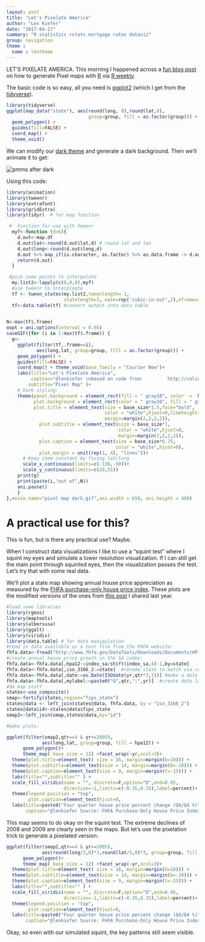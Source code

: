 ```yaml
---
layout: post
title: "Let's Pixelate America"
author: "Len Kiefer"
date: "2017-04-17"
summary: "R statistics rstats mortgage rates dataviz"
group: navigation
theme :
  name : lentheme
---
```


LET'S PIXELATE AMERICA.  This morning I happened across a [fun blog post](http://colinfay.me/rstats-create-a-pixel-map-with-r/) on how to generate Pixel maps with [R](https://www.r-project.org/) via [R weekly](https://rweekly.org/).

The basic code is so easy, all you need is [ggplot2](http://ggplot2.tidyverse.org/) (which I get from the [tidyverse](http://tidyverse.org/)).

```r

library(tidyverse)
ggplot(map_data("state"), aes(round(long, 0),round(lat,0), 
                              group=group, fill = as.factor(group))) +
  geom_polygon() +
  guides(fill=FALSE) +
  coord_map() +
  theme_void()
```

We can modify our [dark theme]({% post_url 2017-04-14-after-dark%}) and generate a dark background.  Then we'll animate it to get:

<img src="{{ site.url }}/img/charts_apr_17_2017/pixel map dark.gif" 
alt="pmms after dark"/>

Using this code:

```r

library(animation)
library(tweenr)
library(extrafont)
library(gridExtra)
library(tidyr)  # for map function

 #  Function for use with tweenr
  myf<-function (d=6){
    d.out<-map.df
    d.out$lat<-round(d.out$lat,d) # round lat and lon
    d.out$long<-round(d.out$long,d)
    d.out %>% map_if(is.character, as.factor) %>% as.data.frame -> d.out
    return(d.out)
  }

 #pick some points to interpolate
  my.list2<-lapply(c(8,0,8),myf)  
  #use tweenr to interploate
  tf <- tween_states(my.list2,tweenlength= 1,
                     statelength=3, ease=rep('cubic-in-out',2),nframes=70)
  tf<-data.table(tf) #convert output into data table
  

N<-max(tf$.frame)  
oopt = ani.options(interval = 0.05)
saveGIF({for (i in 1:max(tf$.frame)) {
  g<-
    ggplot(filter(tf,.frame==i), 
           aes(long,lat, group=group, fill = as.factor(group))) +
    geom_polygon() +
    guides(fill=FALSE) +
    coord_map() + theme_void(base_family = "Courier New")+
    labs(title="Let's Pixelate America",
         caption="@lenkiefer \nbased on code from:         http://colinfay.me/rstats-create-a-pixel-map-with-r/",
        subtitle="Pixel Map" )+
    # Dark styling:
    theme(panel.background = element_rect(fill = " gray10", color  =  NA),  
          plot.background = element_rect(color = " gray10", fill = " gray10"),  
          plot.title = element_text(size = base_size*1.5,face="bold", 
                                    color = "white",hjust=0,lineheight=1.25,
                                    margin=margin(2,2,2,2)),  
            plot.subtitle = element_text(size = base_size*1, 
                                         color = "white",hjust=0, 
                                         margin=margin(2,2,2,2)),  
            plot.caption = element_text(size = base_size*0.75, 
                                        color = "white",hjust=0),  
            plot.margin = unit(rep(1, 4), "lines"))+
      # Keep zoom constant by fixing lat/long
      scale_x_continuous(limits=c(-130,-60))+
      scale_y_continuous(limits=c(20,55))
    print(g)
    print(paste(i,"out of",N))
    ani.pause()
    }
},movie.name="pixel map dark.gif",ani.width = 650, ani.height = 400)


```

# A practical use for this?

This is fun, but is there any practical use?  Maybe.

When I construct data visualizations I like to use a "squint test" where I squint my eyes and simulate a lower resolution visualization.  If I can still get the main point through squinted eyes, then the visualization passes the test.  Let's try that with some real data. 

We'll plot a state map showing annual house price appreciation as measured by the [FHFA purchase-only house price index](https://www.fhfa.gov/DataTools/Downloads/pages/house-price-index.aspx). These plots are the modified versions of the ones from [this post]({% post_url 2016-08-24-more-maps%}) I shared last year.

```r

#load some libraries
library(rgeos)
library(maptools)
library(albersusa)
library(ggalt)
library(viridis)
library(data.table) # for data manipulation
#read in data available as a text file from the FHFA website:
fhfa.data<-fread("http://www.fhfa.gov/DataTools/Downloads/Documents/HPI/HPI_PO_state.txt")
#create annual house price growth in the SA index:
fhfa.data<-fhfa.data[,hpa12:=index_sa/shift(index_sa,4)-1,by=state]
fhfa.data<-fhfa.data[,iso_3166_2:=state]  #rename state to match usa_composite
fhfa.data<-fhfa.data[,date:=as.Date(ISOdate(yr,qtr*3,1))] #make a date (don't need it here)
fhfa.data<-fhfa.data[,mylabel:=paste0("Q",qtr,":",yr)]  #create date label for plot
#do map stuff
states<-usa_composite()
smap<-fortify(states,region="fips_state")
states@data <- left_join(states@data, fhfa.data, by = "iso_3166_2")
states@data$id<-states@data$fips_state
smap2<-left_join(smap,states@data,by="id")

#make plots:

ggplot(filter(smap2,qtr==4 & yr>=2005), 
             aes(long,lat, group=group, fill = hpa12)) +
      geom_polygon()+
      theme_map( base_size = 12) +facet_wrap(~yr,ncol=3)+
  theme(plot.title=element_text( size = 16, margin=margin(b=10))) +
  theme(plot.subtitle=element_text(size = 14, margin=margin(b=-20))) +
  theme(plot.caption=element_text(size = 9, margin=margin(t=-15))) +
  labs(title="",subtitle="" ) +
  scale_fill_viridis(name = "", discrete=F,option="D",end=0.95,
                     direction=-1,limits=c(-0.35,0.35),label=percent)+
  theme(legend.position = "top", 
        plot.caption=element_text(hjust=0,                                                                  vjust=1,margin=margin(t=10)))+
  labs(title=paste0("Four quarter house price percent change (Q4/Q4 %)"),
       caption="@lenkiefer Source: FHFA Purchase-Only House Price Index (SA)")

```

This map seems to do okay on the squint test.  The extreme declines of 2008 and 2009 are clearly seen in the maps.  But let's use the pixelation trick to generate a pixelated version:


```r


ggplot(filter(smap2,qtr==4 & yr>=2005), 
             aes(round(long/3,0)*3,round(lat/3,0)*3, group=group, fill = hpa12)) +
      geom_polygon()+
      theme_map( base_size = 12) +facet_wrap(~yr,ncol=3)+
  theme(plot.title=element_text( size = 16, margin=margin(b=10))) +
  theme(plot.subtitle=element_text(size = 14, margin=margin(b=-20))) +
  theme(plot.caption=element_text(size = 9, margin=margin(t=-15))) +
  labs(title="",subtitle="" ) +
  scale_fill_viridis(name = "", discrete=F,option="D",end=0.95,
                     direction=-1,limits=c(-0.35,0.35),label=percent)+
  theme(legend.position = "top", 
        plot.caption=element_text(hjust=0,                                                                  vjust=1,margin=margin(t=10)))+
  labs(title=paste0("Four quarter house price percent change (Q4/Q4 %)"),
       caption="@lenkiefer Source: FHFA Purchase-Only House Price Index (SA)")

```

Okay, so even with our simulated squint, the key patterns still seem visible.  


